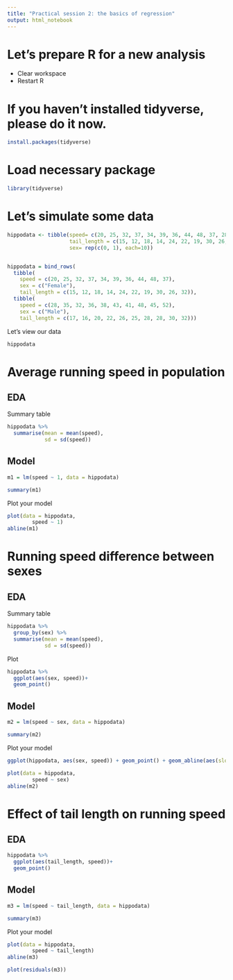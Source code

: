 ```yaml
---
title: "Practical session 2: the basics of regression"
output: html_notebook
---
```


# Let's prepare R for a new analysis

- Clear workspace
- Restart R


# If you haven't installed tidyverse, please do it now.

```r
install.packages(tidyverse)
```

# Load necessary package

```r
library(tidyverse)
```



# Let's simulate some data

```r

hippodata <- tibble(speed= c(20, 25, 32, 37, 34, 39, 36, 44, 48, 37, 28, 35, 32, 36, 38, 43, 41, 48, 45, 52),
                    tail_length = c(15, 12, 18, 14, 24, 22, 19, 30, 26, 32, 17, 16, 20, 22, 26, 25, 28, 28, 30, 32),
                    sex= rep(c(0, 1), each=10))



```


```r
hippodata = bind_rows(
  tibble(
    speed = c(20, 25, 32, 37, 34, 39, 36, 44, 48, 37), 
    sex = c("Female"),
    tail_length = c(15, 12, 18, 14, 24, 22, 19, 30, 26, 32)), 
  tibble(
    speed = c(28, 35, 32, 36, 38, 43, 41, 48, 45, 52),
    sex = c("Male"),
    tail_length = c(17, 16, 20, 22, 26, 25, 28, 28, 30, 32)))
```

Let's view our data

```r
hippodata
```

# Average running speed in population

## EDA

Summary table

```r
hippodata %>% 
  summarise(mean = mean(speed),
            sd = sd(speed))
```

## Model

```r
m1 = lm(speed ~ 1, data = hippodata)

summary(m1)
```

Plot your model

```r
plot(data = hippodata,
        speed ~ 1)
abline(m1)
```


# Running speed difference between sexes

## EDA

Summary table

```r
hippodata %>% 
  group_by(sex) %>% 
  summarise(mean = mean(speed),
            sd = sd(speed))
```


Plot

```r
hippodata %>% 
  ggplot(aes(sex, speed))+
  geom_point()
```
## Model

```r
m2 = lm(speed ~ sex, data = hippodata)

summary(m2)
```

Plot your model

```r
ggplot(hippodata, aes(sex, speed)) + geom_point() + geom_abline(aes(slope= 4.6, intercept=35.2))
```


```r
plot(data = hippodata,
        speed ~ sex)
abline(m2)
```



# Effect of tail length on running speed

## EDA

```r
hippodata %>% 
  ggplot(aes(tail_length, speed))+
  geom_point()
```


## Model

```r
m3 = lm(speed ~ tail_length, data = hippodata)

summary(m3)
```

Plot your model

```r
plot(data = hippodata,
        speed ~ tail_length)
abline(m3)
```

```r
plot(residuals(m3))
```



